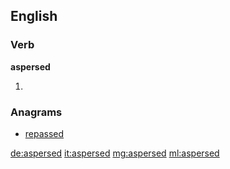 ==English==

===Verb===
'''aspersed'''

# {{past of|asperse}}

===Anagrams===
* [[repassed#English|repassed]]

[[de:aspersed]]
[[it:aspersed]]
[[mg:aspersed]]
[[ml:aspersed]]